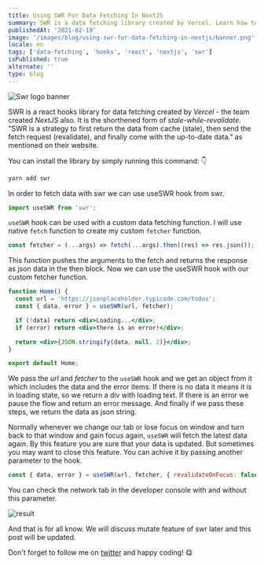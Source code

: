 ```yaml
---
title: Using SWR For Data Fetching In NextJS
summary: SWR is a data fetching library created by Vercel. Learn how to fetch your remote data easily with useSWR hook.
publishedAt: '2021-02-19'
image: '/images/blog/using-swr-for-data-fetching-in-nextjs/banner.png'
locale: en
tags: ['data-fetching', 'hooks', 'react', 'nextjs', 'swr']
isPublished: true
alternate: ''
type: blog
---
```


![Swr logo banner](./banner.png)

SWR is a react hooks library for data fetching created by _Vercel_ - the team created _NextJS_ also. It is the shorthened form of _stale-while-revalidate._ "SWR is a strategy to first return the data from cache (stale), then send the fetch request (revalidate), and finally come with the up-to-date data." as mentioned on their website.

You can install the library by simply running this command: 👇

```bash
yarn add swr
```

In order to fetch data with swr we can use useSWR hook from swr.

```jsx
import useSWR from 'swr';
```

`useSWR` hook can be used with a custom data fetching function. I will use native `fetch` function to create my custom `fetcher` function.

```jsx
const fetcher = (...args) => fetch(...args).then((res) => res.json());
```

This function pushes the arguments to the fetch and returns the response as json data in the then block. Now we can use the useSWR hook with our custom fetcher function.

```jsx
function Home() {
  const url = 'https://jsonplaceholder.typicode.com/todos';
  const { data, error } = useSWR(url, fetcher);

  if (!data) return <div>Loading...</div>;
  if (error) return <div>there is an error!</div>;

  return <div>{JSON.stringify(data, null, 2)}</div>;
}

export default Home;
```

We pass the _url_ and _fetcher_ to the `useSWR` hook and we get an object from it which includes the data and the error items. If there is no data it means it is in loading state, so we return a div with loading text. If there is an error we pause the flow and return an error message. And finally if we pass these steps, we return the data as json string.

Normally whenever we change our tab or lose focus on window and turn back to that window and gain focus again, `useSWR` will fetch the latest data again. By this feature you are sure that your data is updated. But sometimes you may want to close this feature. You can achive it by passing another parameter to the hook.

```jsx
const { data, error } = useSWR(url, fetcher, { revalidateOnFocus: false });
```

You can check the network tab in the developer console with and without this parameter.

![result](./result.gif)

And that is for all know. We will discuss mutate feature of swr later and this post will be updated.

Don't forget to follow me on [twitter](https://twitter.com/uguremirmustafa) and happy coding! 😋
